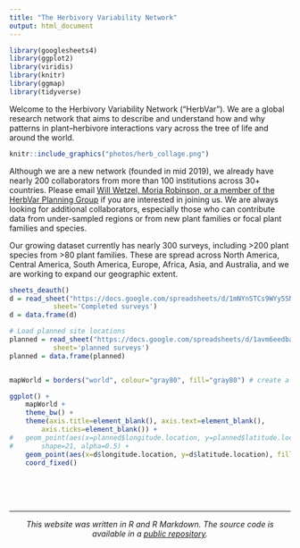 ```yaml
---
title: "The Herbivory Variability Network"
output: html_document
---
```


```r
library(googlesheets4)
library(ggplot2)
library(viridis)
library(knitr)
library(ggmap)
library(tidyverse) 
```

Welcome to the Herbivory Variability Network ("HerbVar"). We are a global research network that aims to describe and understand how and why patterns in plant--herbivore interactions vary across the tree of life and around the world.

```r
knitr::include_graphics("photos/herb_collage.png")
```

Although we are a new network (founded in mid 2019), we already have nearly 200 collaborators from more than 100 institutions across 30+ countries. Please email [Will Wetzel, Moria Robinson, or a member of the HerbVar Planning Group](leadership.html) if you are interested in joining us. We are always looking for additional collaborators, especially those who can contribute data from under-sampled regions or from new plant families or focal plant families and species.


Our growing dataset currently has nearly 300 surveys, including >200 plant species from >80 plant families. These are spread across North America, Central America, South America, Europe, Africa, Asia, and Australia, and we are working to expand our geographic extent.

```r

sheets_deauth()
d = read_sheet("https://docs.google.com/spreadsheets/d/1mNYnSTCs9WYy5SN2HF4VYep550Sccz9xU5o8JuYut-A/edit?usp=sharing",
           sheet='Completed surveys')
d = data.frame(d)

# Load planned site locations
planned = read_sheet("https://docs.google.com/spreadsheets/d/1avm6eedbaLt3V1E3q2lg6IuUs7mPPEKWcsvlhWsfqk4/edit?usp=sharing",
           sheet='planned surveys')
planned = data.frame(planned)


mapWorld = borders("world", colour="gray80", fill="gray80") # create a layer of borders

```


```r
ggplot() + 
	mapWorld + 
	theme_bw() + 
	theme(axis.title=element_blank(), axis.text=element_blank(),
		axis.ticks=element_blank()) + 
#	geom_point(aes(x=planned$longitude.location, y=planned$latitude.location), fill=viridis(2,)[1], size=1.25,
#		shape=21, alpha=0.5) +
	geom_point(aes(x=d$longitude.location, y=d$latitude.location), fill=viridis(2)[2], size=1.75, shape=21) +
	coord_fixed()
```


<br>
<br>
<br>

***

<center> _This website was written in R and R Markdown. The source code is available in a [public repository](https://github.com/wcwetzel/HerbVar.github.io)._ </center>